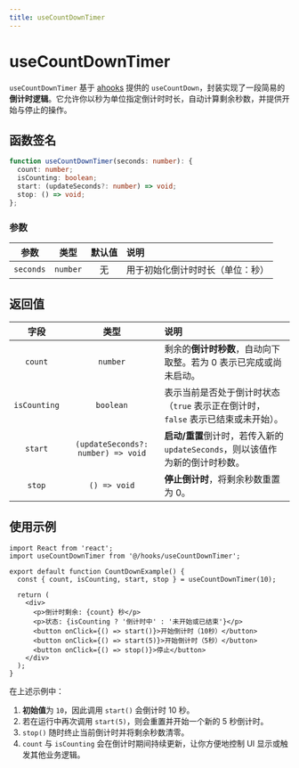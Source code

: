```yaml
---
title: useCountDownTimer
---
```


# useCountDownTimer

`useCountDownTimer` 基于 [ahooks](https://ahooks.js.org/) 提供的 `useCountDown`，封装实现了一段简易的**倒计时逻辑**。它允许你以秒为单位指定倒计时时长，自动计算剩余秒数，并提供开始与停止的操作。

## 函数签名

```ts copy
function useCountDownTimer(seconds: number): {
  count: number;
  isCounting: boolean;
  start: (updateSeconds?: number) => void;
  stop: () => void;
};
```

### 参数

| **参数**  | **类型** | **默认值** | **说明**                      |
| :-------: | :------: | :--------: | :---------------------------- |
| `seconds` | `number` | 无         | 用于初始化倒计时时长（单位：秒） |


## 返回值

| **字段**    | **类型**     | **说明**                                                                                      |
| :---------: | :----------: | :-------------------------------------------------------------------------------------------- |
| `count`     | `number`     | 剩余的**倒计时秒数**，自动向下取整。若为 0 表示已完成或尚未启动。                                 |
| `isCounting`| `boolean`    | 表示当前是否处于倒计时状态（`true` 表示正在倒计时，`false` 表示已结束或未开始）。              |
| `start`     | `(updateSeconds?: number) => void` | **启动/重置**倒计时，若传入新的 `updateSeconds`，则以该值作为新的倒计时秒数。           |
| `stop`      | `() => void` | **停止倒计时**，将剩余秒数重置为 0。                                                           |


## 使用示例

```tsx copy
import React from 'react';
import useCountDownTimer from '@/hooks/useCountDownTimer';

export default function CountDownExample() {
  const { count, isCounting, start, stop } = useCountDownTimer(10);

  return (
    <div>
      <p>倒计时剩余: {count} 秒</p>
      <p>状态: {isCounting ? '倒计时中' : '未开始或已结束'}</p>
      <button onClick={() => start()}>开始倒计时（10秒）</button>
      <button onClick={() => start(5)}>开始倒计时（5秒）</button>
      <button onClick={() => stop()}>停止</button>
    </div>
  );
}
```

在上述示例中：

1. **初始值**为 `10`，因此调用 `start()` 会倒计时 10 秒。
2. 若在运行中再次调用 `start(5)`，则会重置并开始一个新的 5 秒倒计时。
3. `stop()` 随时终止当前倒计时并将剩余秒数清零。
4. `count` 与 `isCounting` 会在倒计时期间持续更新，让你方便地控制 UI 显示或触发其他业务逻辑。